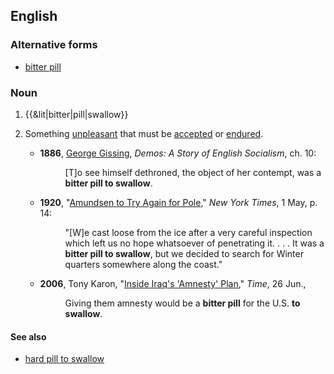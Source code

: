 ==English==

===Alternative forms===
* [[bitter pill]]

===Noun===
{{en-noun|sg=[[bitter pill]] [[to]] [[swallow]]|bitter pills to swallow}}

# {{&lit|bitter|pill|swallow}}
# {{idiomatic}} Something [[unpleasant]] that must be [[accepted]] or [[endured]].
#* '''1886''', [[w:George Gissing|George Gissing]], ''Demos: A Story of English Socialism'', ch. 10:
#*: [T]o see himself dethroned, the object of her contempt, was a '''bitter pill to swallow'''.
#* '''1920''', "[http://query.nytimes.com/mem/archive-free/pdf?_r=1&res=9C07E0D91E31E03ABC4953DFB366838B639EDE Amundsen to Try Again for Pole]," ''New York Times'', 1 May, p. 14:  
#*: "[W]e cast loose from the ice after a very careful inspection which left us no hope whatsoever of penetrating it. . . . It was a '''bitter pill to swallow''', but we decided to search for Winter quarters somewhere along the coast."
#* '''2006''', Tony Karon, "[http://www.time.com/time/world/article/0,8599,1208298,00.html Inside Iraq's 'Amnesty' Plan]," ''Time'', 26 Jun.,
#*: Giving them amnesty would be a '''bitter pill''' for the U.S. '''to swallow'''.

====See also====
* [[hard pill to swallow]]